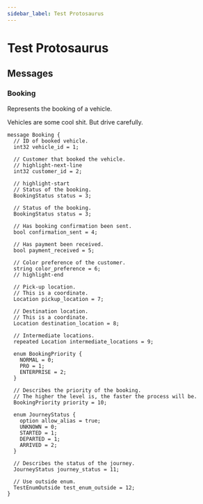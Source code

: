 ```yaml
---
sidebar_label: Test Protosaurus
---
```


# Test Protosaurus


<ProtosaurusImage />

## Messages

<Definition>

<DefinitionHeader name="message">

### Booking

</DefinitionHeader>

Represents the booking of a vehicle.

Vehicles are some cool shit. But drive carefully.

```protosaurus--booking.v1.Booking
message Booking {
  // ID of booked vehicle.
  int32 vehicle_id = 1;

  // Customer that booked the vehicle.
  // highlight-next-line
  int32 customer_id = 2;

  // highlight-start
  // Status of the booking.
  BookingStatus status = 3;

  // Status of the booking.
  BookingStatus status = 3;

  // Has booking confirmation been sent.
  bool confirmation_sent = 4;

  // Has payment been received.
  bool payment_received = 5;

  // Color preference of the customer.
  string color_preference = 6;
  // highlight-end

  // Pick-up location.
  // This is a coordinate.
  Location pickup_location = 7;

  // Destination location.
  // This is a coordinate.
  Location destination_location = 8;

  // Intermediate locations.
  repeated Location intermediate_locations = 9;

  enum BookingPriority {
    NORMAL = 0;
    PRO = 1;
    ENTERPRISE = 2;
  }

  // Describes the priority of the booking.
  // The higher the level is, the faster the process will be.
  BookingPriority priority = 10;

  enum JourneyStatus {
    option allow_alias = true;
    UNKNOWN = 0;
    STARTED = 1;
    DEPARTED = 1;
    ARRIVED = 2;
  }

  // Describes the status of the journey.
  JourneyStatus journey_status = 11;

  // Use outside enum.
  TestEnumOutside test_enum_outside = 12;
}
```

</Definition>
